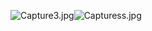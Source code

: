 [[File:Capture3.jpg|right]][[File:Capturess.jpg|right]]<ac_metadata title="How far can they go (with the equips) on easy?&#10;(just started playing 1 1/2 months ago and this is my first event) :)&#10;thanks for the replies in advance"> </ac_metadata>